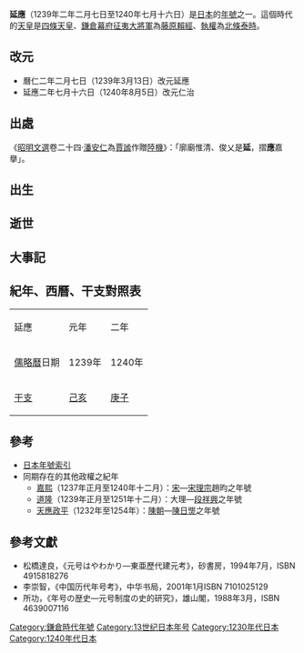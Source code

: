 {{japanese|japanese=延応|kana=えんおう|romaji=Enō}}

'''延應'''（1239年二年二月七日至1240年七月十六日）是[[日本|日本]]的[[年號|年號]]之一。這個時代的[[天皇|天皇]]是[[四條天皇|四條天皇]]、[[鎌倉幕府|鎌倉幕府]][[征夷大將軍|征夷大將軍]]為[[藤原賴經|藤原賴經]]、[[執權|執權]]為[[北條泰時|北條泰時]]。

== 改元 ==
*曆仁二年二月七日（1239年3月13日）改元延應
*延應二年七月十六日（1240年8月5日）改元仁治

== 出處 ==
《[[昭明文選|昭明文選]]卷二十四·[[潘安仁|潘安仁]]為[[賈謐|賈謐]]作贈[[陸機|陸機]]》：「廓廟惟清、俊乂是'''延'''，摺'''應'''嘉擧」。

== 出生 ==
== 逝世 ==
== 大事記 ==
== 紀年、西曆、干支對照表 ==
{| class="wikitable" cellspacing=0 style="text-align:center"
|- style="background-color:#CCCCCC"
|延應||元年||二年
|-
|[[儒略曆|儒略曆]]日期||1239年||1240年
|-
|[[干支|干支]]||[[己亥|己亥]]||[[庚子|庚子]]
|}

== 參考 ==
*[[日本年號索引|日本年號索引]]
*同期存在的其他政權之紀年
**[[嘉熙|嘉熙]]（1237年正月至1240年十二月）：[[南宋|宋]]—[[宋理宗|宋理宗]]趙昀之年號
**[[道隆|道隆]]（1239年正月至1251年十二月）：大理—[[段祥興|段祥興]]之年號
**[[天應政平|天應政平]]（1232年至1254年）：[[陳朝_(越南)|陳朝]]—[[陳日煚|陳日煚]]之年號

==參考文獻==
*松橋達良，《元号はやわかり—東亜歷代建元考》，砂書房，1994年7月，ISBN 4915818276
*李崇智，《中国历代年号考》，中华书局，2001年1月ISBN 7101025129
*所功，《年号の歴史―元号制度の史的研究》，雄山閣，1988年3月，ISBN 4639007116

{{年号|[[曆仁|曆仁]]|[[日本年號|日本年號]]|[[仁治|仁治]]}}
{{日本元號}}
{{DEFAULTSORT:Enou}}

[[Category:鎌倉時代年號|Category:鎌倉時代年號]]
[[Category:13世纪日本年号|Category:13世纪日本年号]]
[[Category:1230年代日本|Category:1230年代日本]]
[[Category:1240年代日本|Category:1240年代日本]]